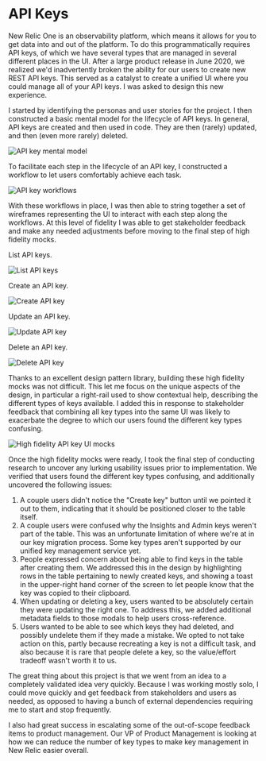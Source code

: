 

<SEO title="API Keys"/>

# API Keys

New Relic One is an observability platform, which means it allows for you to get
data into and out of the platform. To do this programmatically requires API keys,
of which we have several types that are managed in several different places in 
the UI. After a large product release in June 2020, we realized we'd inadvertently
broken the ability for our users to create new REST API keys. This served as a 
catalyst to create a unified UI where you could manage all of your API keys. I 
was asked to design this new experience.

I started by identifying the personas and user stories for the project. I then 
constructed a basic mental model for the lifecycle of API keys. In general, API 
keys are created and then used in code. They are then (rarely) updated, and then 
(even more rarely) deleted.

<img src={ApiKeyMentalModelImg} alt="API key mental model" class="border" />

To facilitate each step in the lifecycle of an API key, I constructed a workflow
to let users comfortably achieve each task.

<img src={ApiKeyWorkflowsImg} alt="API key workflows" class="border" />

With these workflows in place, I was then able to string together a set of 
wireframes representing the UI to interact with each step along the workflows.
At this level of fidelity I was able to get stakeholder feedback and make any 
needed adjustments before moving to the final step of high fidelity mocks.

List API keys.

<img src={ApiKeyListWireframeImg} alt="List API keys" class="border" />

Create an API key.

<img src={ApiKeyCreateWireframeImg} alt="Create API key" class="border" />

Update an API key.

<img src={ApiKeyUpdateWireframeImg} alt="Update API key" class="border" />

Delete an API key.

<img src={ApiKeyDeleteWireframeImg} alt="Delete API key" class="border" />

Thanks to an excellent design pattern library, building these high fidelity 
mocks was not difficult. This let me focus on the unique aspects of the design,
in particular a right-rail used to show contextual help, describing the 
different types of keys available. I added this in response to stakeholder 
feedback that combining all key types into the same UI was likely to exacerbate
the degree to which our users found the different key types confusing.

<img src={ApiKeyHighFidelityImg} alt="High fidelity API key UI mocks" class="border" />

Once the high fidelity mocks were ready, I took the final step of conducting 
research to uncover any lurking usability issues prior to implementation. We
verified that users found the different key types confusing, and additionally 
uncovered the following issues:

1. A couple users didn't notice the "Create key" button until we pointed it out
   to them, indicating that it should be positioned closer to the table itself.
2. A couple users were confused why the Insights and Admin keys weren't part
   of the table. This was an unfortunate limitation of where we're at in our 
   key migration process. Some key types aren't supported by our unified key
   management service yet.
3. People expressed concern about being able to find keys in the table after 
   creating them. We addressed this in the design by highlighting rows in the
   table pertaining to newly created keys, and showing a toast in the upper-right
   hand corner of the screen to let people know that the key was copied to their
   clipboard.
4. When updating or deleting a key, users wanted to be absolutely certain they 
   were updating the right one. To address this, we added additional metadata
   fields to those modals to help users cross-reference.
5. Users wanted to be able to see which keys they had deleted, and possibly
   undelete them if they made a mistake. We opted to not take action on this, 
   partly because recreating a key is not a difficult task, and also because 
   it is rare that people delete a key, so the value/effort tradeoff wasn't
   worth it to us.

The great thing about this project is that we went from an idea to a completely
validated idea very quickly. Because I was working mostly solo, I could move
quickly and get feedback from stakeholders and users as needed, as opposed to 
having a bunch of external dependencies requiring me to start and stop frequently.

I also had great success in escalating some of the out-of-scope feedback items
to product management. Our VP of Product Management is looking at how we can 
reduce the number of key types to make key management in New Relic easier overall.